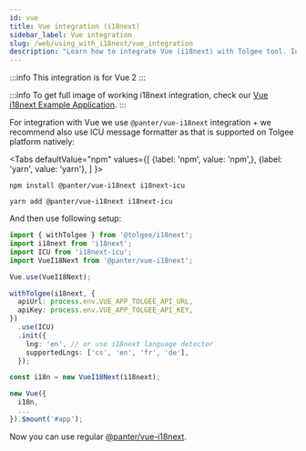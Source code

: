 ```yaml
---
id: vue
title: Vue integration (i18next)
sidebar_label: Vue integration
slug: /web/using_with_i18next/vue_integration
description: "Learn how to integrate Vue (i18next) with Tolgee tool. Integration for Vue 2 only. @panter/vue-i18next integration."
---
```


:::info
This integration is for Vue 2
:::

:::info
To get full image of working i18next integration, check our [Vue i18next Example Application](https://github.com/tolgee/vue-i18next-example).
:::

For integration with Vue we use `@panter/vue-i18next` integration + we recommend also use ICU message formatter as that is supported on Tolgee platform natively:


<Tabs
    defaultValue="npm"
    values={[
        {label: 'npm', value: 'npm',},
        {label: 'yarn', value: 'yarn'},
    ]
    }>
<TabItem value="npm">

```shell
npm install @panter/vue-i18next i18next-icu
```

</TabItem>
<TabItem value="yarn">

```shell
yarn add @panter/vue-i18next i18next-icu
```

</TabItem>
</Tabs>

And then use following setup:

```ts
import { withTolgee } from '@tolgee/i18next';
import i18next from 'i18next';
import ICU from 'i18next-icu';
import VueI18Next from '@panter/vue-i18next';

Vue.use(VueI18Next);

withTolgee(i18next, {
  apiUrl: process.env.VUE_APP_TOLGEE_API_URL,
  apiKey: process.env.VUE_APP_TOLGEE_API_KEY,
})
  .use(ICU)
  .init({
    lng: 'en', // or use i18next language detector
    supportedLngs: ['cs', 'en', 'fr', 'de'],
  });

const i18n = new VueI18Next(i18next);

new Vue({
  i18n,
  ...
}).$mount('#app');
```

Now you can use regular [@panter/vue-i18next](https://panter.github.io/vue-i18next/).
